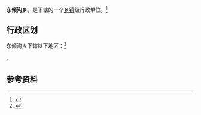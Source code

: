 {{中国乡级行政区|63/26/21/201/000}}

'''东倾沟乡'''，是{{PRC admin/fullname|63/26/21/201/000|3}}下辖的一个[[乡镇|乡镇]]级行政单位。<ref>{{PRC admin/ref sgc|{{PRC admin/parent|63/26/21/201/000}}}}</ref>

== 行政区划 ==

东倾沟乡下辖以下地区：<ref>{{PRC admin/ref sgc|63/26/21/201/000}}</ref>

{{PRC admin/children|63/26/21/201/000}}。

== 参考资料 ==

{{reflist}}

{{行政区划小作品}}
{{PRC admin/navcat|63/26/21/201/000}}